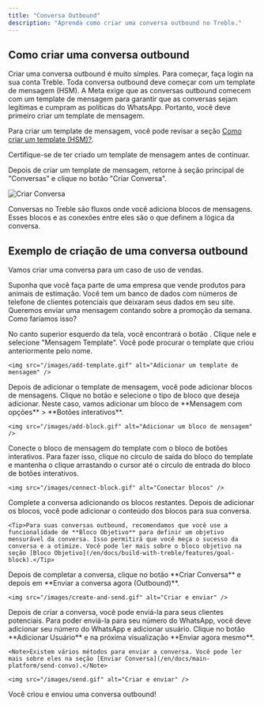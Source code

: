 ```yaml
---
title: "Conversa Outbound"
description: "Aprenda como criar uma conversa outbound no Treble."
---
```


## Como criar uma conversa outbound

Criar uma conversa outbound é muito simples. Para começar, faça login na sua conta Treble. Toda conversa outbound deve começar com um template de mensagem (HSM). A Meta exige que as conversas outbound comecem com um template de mensagem para garantir que as conversas sejam legítimas e cumpram as políticas do WhatsApp. Portanto, você deve primeiro criar um template de mensagem.

Para criar um template de mensagem, você pode revisar a seção [Como criar um template (HSM)?](/en/docs/meta/hsm-templates#how-to-use-hsm-templates-in-treble).

<Note>Certifique-se de ter criado um template de mensagem antes de continuar.</Note>

Depois de criar um template de mensagem, retorne à seção principal de "Conversas" e clique no botão "Criar Conversa".

<img src="/images/create-convo.gif" alt="Criar Conversa" />

Conversas no Treble são fluxos onde você adiciona blocos de mensagens. Esses blocos e as conexões entre eles são o que definem a lógica da conversa.

## Exemplo de criação de uma conversa outbound

Vamos criar uma conversa para um caso de uso de vendas.

Suponha que você faça parte de uma empresa que vende produtos para animais de estimação. Você tem um banco de dados com números de telefone de clientes potenciais que deixaram seus dados em seu site. Queremos enviar uma mensagem contando sobre a promoção da semana. Como faríamos isso?

<Steps>
  <Step title="Adicionar um template de mensagem">
    No canto superior esquerdo da tela, você encontrará o botão <Icon icon="plus" iconType="solid" />. Clique nele e selecione "Mensagem Template". Você pode procurar o template que criou anteriormente pelo nome.

    <img src="/images/add-template.gif" alt="Adicionar um template de mensagem" />
  </Step>
  <Step title="Adicionar blocos de mensagens">
    Depois de adicionar o template de mensagem, você pode adicionar blocos de mensagens. Clique no botão <Icon icon="plus" iconType="solid" /> e selecione o tipo de bloco que deseja adicionar. Neste caso, vamos adicionar um bloco de **Mensagem com opções** > **Botões interativos**.

    <img src="/images/add-block.gif" alt="Adicionar um bloco de mensagem" />
  </Step>
  <Step title="Conectar blocos">
    Conecte o bloco de mensagem do template com o bloco de botões interativos. Para fazer isso, clique no círculo de saída do bloco do template e mantenha o clique arrastando o cursor até o círculo de entrada do bloco de botões interativos.

    <img src="/images/connect-block.gif" alt="Conectar blocos" />
  </Step>
  <Step title="Completar a conversa">
    Complete a conversa adicionando os blocos restantes. Depois de adicionar os blocos, você pode adicionar o conteúdo dos blocos para sua conversa.

    <Tip>Para suas conversas outbound, recomendamos que você use a funcionalidade de **Bloco Objetivo** para definir um objetivo mensurável da conversa. Isso permitirá que você meça o sucesso da conversa e a otimize. Você pode ler mais sobre o bloco objetivo na seção [Bloco Objetivo](/en/docs/build-with-treble/features/goal-block).</Tip>
  </Step>
  <Step title="Salvar e enviar">
    Depois de completar a conversa, clique no botão **Criar Conversa** e depois em **Enviar a conversa agora (Outbound)**.

    <img src="/images/create-and-send.gif" alt="Criar e enviar" />
  </Step>
  <Step title="Enviar a conversa">
    Depois de criar a conversa, você pode enviá-la para seus clientes potenciais. Para poder enviá-la para seu número do WhatsApp, você deve adicionar seu número do WhatsApp e adicionar usuário. Clique no botão **Adicionar Usuário** e na próxima visualização **Enviar agora mesmo**.

    <Note>Existem vários métodos para enviar a conversa. Você pode ler mais sobre eles na seção [Enviar Conversa](/en/docs/main-platform/send-convo).</Note>

    <img src="/images/send.gif" alt="Criar e enviar" />
  </Step>
</Steps>

<Check>Você criou e enviou uma conversa outbound!</Check> 